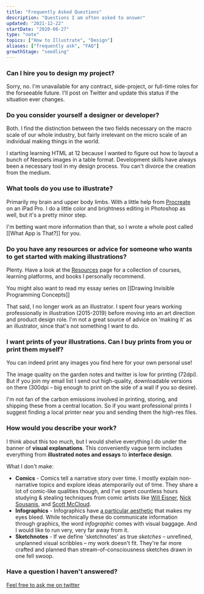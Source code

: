 ```yaml
---
title: "Frequently Asked Questions"
description: "Questions I am often asked to answer"
updated: "2021-12-22"
startDate: "2020-06-27"
type: "note"
topics: ["How to Illustrate", "Design"]
aliases: ["frequently ask", "FAQ"]
growthStage: "seedling"
---
```


### Can I hire you to design my project?

Sorry, no. I'm unavailable for any contract, side-project, or full-time roles for the forseeable future. I'll post on Twitter and update this status if the situation ever changes.

### Do you consider yourself a designer or developer?

Both. I find the distinction between the two fields necessary on the macro scale of our whole industry, but fairly irrelevant on the micro scale of an individual making things in the world.

I starting learning HTML at 12 because I wanted to figure out how to layout a bunch of Neopets images in a table format. Development skills have always been a necessary tool in my design process.
You can't divorce the creation from the medium.

### What tools do you use to illustrate?

Primarily my brain and upper body limbs. With a little help from [Procreate](https://procreate.art/) on an iPad Pro. I do a little color and brightness editing in Photoshop as well, but it's a
pretty minor step.

I'm betting want more information than that, so I wrote a whole post called [[What App is That?]] for you.

### Do you have any resources or advice for someone who wants to get started with making illustrations?

Plenty.
Have a look at the [Resources](/resources) page for a collection of courses, learning platforms, and books I personally recommend.

You might also want to read my essay series on [[Drawing Invisible Programming Concepts]]

That said, I no longer work as an illustrator. I spent four years working professionally in illustration (2015-2019) before moving into an art direction and product design role. I'm not a great
source of advice on 'making it' as an illustrator, since that's not something I want to do.

### I want prints of your illustrations. Can I buy prints from you or print them myself?

You can indeed print any images you find here for your own personal use!

The image quality on the garden notes and twitter is low for printing (72dpi). But if you join my email list I send out high-quality, downloadable versions on there (300dpi – big enough to print on
the side of a wall if you so desire).

I'm not fan of the carbon emissions involved in printing, storing, and shipping these from a central location. So if you want professional prints I suggest finding a local printer near you and
sending them the high-res files.

### How would you describe your work?

I think about this too much, but I would shelve everything I do under the banner of **visual explanations**. This conveniently vague term includes everything from **illustrated notes and essays** to
**interface design**.

What I don't make:

- **Comics** - Comics tell a narrative story over time. I mostly explain non-narrative topics and explore ideas atemporarily out of time. They share a lot of comic-like qualities though, and I've
spent countless hours studying & stealing techniques from comic artists like [Will Eisner](https://en.wikipedia.org/wiki/Will_Eisner), [Nick Sousanis](http://spinweaveandcut.com/), and [Scott
McCloud](http://scottmccloud.com/).
- **Infographics** - Infographics have [a particular aesthetic](https://www.pinterest.com/vectorstock/infographic-templates/) that makes my eyes bleed. While technically these do communicate
information through graphics, the word _infographic_ comes with visual baggage. And I would like to run very, very far away from it.
- **Sketchnotes** - If we define 'sketchnotes' as true _sketches_ – unrefined, unplanned visual scribbles – my work doesn't fit.
They're far more crafted and planned than stream-of-consciousness sketches drawn in one fell swoop.

### Have a question I haven't answered?

[Feel free to ask me on twitter](https://twitter.com/mappletons)
